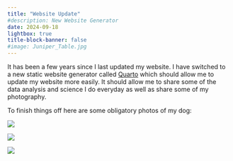 ```yaml
---
title: "Website Update"
#description: New Website Generator
date: 2024-09-18
lightbox: true
title-block-banner: false
#image: Juniper_Table.jpg
---
```

It has been a few years since I last updated my website. I have switched to a new static website generator called [Quarto](https://quarto.org) which should allow me to update my website more easily. It should allow me to share some of the data analysis and science I do everyday as well as share some of my photography.  

To finish things off here are some obligatory photos of my dog:

![](Juniper_Table.jpg){width=60%; group="my-gallery"}

 ![](Juniper_Running.jpg){width=60%, group="my-gallery"}
 
 ![](Juniper_Chair.jpg){width=60%, group="my-gallery"}
